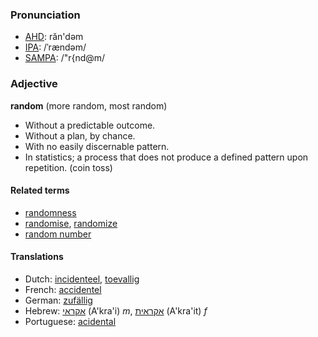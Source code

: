 ===Pronunciation===
*[[w:AHD|AHD]]: răn'dəm
*[[w:IPA|IPA]]: /ˈrændəm/
*[[w:SAMPA|SAMPA]]: /"r{nd@m/

===Adjective===
'''random''' (more random, most random)

*Without a predictable outcome.
*Without a plan, by chance.
*With no easily discernable pattern.
*In statistics; a process that does not produce a defined pattern upon repetition. (coin toss)

====Related terms====
*[[randomness]]
*[[randomise]], [[randomize]]
*[[random number]]

====Translations====
*Dutch: [[incidenteel]], [[toevallig]]
*French: [[accidentel]]
*German: [[zufällig]]
*Hebrew: [[אקראי]] (A'kra'i) ''m'', [[אקראית]] (A'kra'it) ''f''
*Portuguese: [[acidental]]